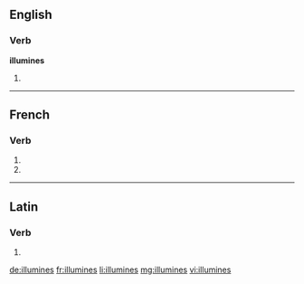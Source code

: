 {{also|illuminés}}
==English==

===Verb===
'''illumines'''

# {{third-person singular of|illumine}}

----

==French==

===Verb===
{{fr-verb-form}}

# {{conjugation of|illumine||2|s|pres|ind|lang=fr}}
# {{conjugation of|illuminer||2|s|pres|sub|lang=fr}}

----

==Latin==

===Verb===
{{la-verb-form|illūminēs}}

# {{conjugation of|illumino|illūminō|2|s|pres|act|sub|lang=la}}

[[de:illumines]]
[[fr:illumines]]
[[li:illumines]]
[[mg:illumines]]
[[vi:illumines]]